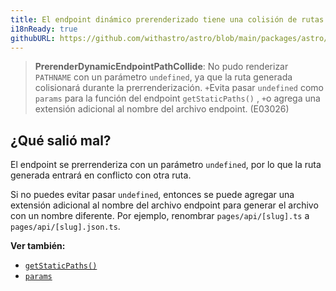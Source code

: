 ```yaml
---
title: El endpoint dinámico prerenderizado tiene una colisión de rutas.
i18nReady: true
githubURL: https://github.com/withastro/astro/blob/main/packages/astro/src/core/errors/errors-data.ts
---
```


> **PrerenderDynamicEndpointPathCollide**: No pudo renderizar `PATHNAME` con un parámetro `undefined`, ya que la ruta generada colisionará durante la prerrenderización. ` +
            `Evita pasar `undefined` como `params` para la función del endpoint `getStaticPaths()` , ` +
            `o agrega una extensión adicional al nombre del archivo endpoint. (E03026)

## ¿Qué salió mal?
El endpoint se prerrenderiza con un parámetro `undefined`, por lo que la ruta generada entrará en conflicto con otra ruta.

Si no puedes evitar pasar `undefined`, entonces se puede agregar una extensión adicional al nombre del archivo endpoint para generar el archivo con un nombre diferente. Por ejemplo, renombrar `pages/api/[slug].ts` a `pages/api/[slug].json.ts`.

**Ver también:**
-  [`getStaticPaths()`](/en/reference/api-reference/#getstaticpaths)
-  [`params`](/en/reference/api-reference/#params)

